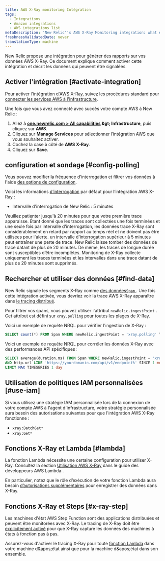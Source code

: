 ```yaml
---
title: AWS X-Ray monitoring Intégration
tags:
  - Integrations
  - Amazon integrations
  - AWS integrations list
metaDescription: 'New Relic''s AWS X-Ray Monitoring integration: what data it reports, and how to enable it.'
freshnessValidatedDate: never
translationType: machine
---
```


New Relic propose une intégration pour générer des rapports sur vos données AWS X-Ray. Ce document explique comment activer cette intégration et décrit les données qui peuvent être signalées.

## Activer l&apos;intégration [#activate-integration]

Pour activer l&apos;intégration d&apos;AWS X-Ray, suivez les procédures standard pour [connecter les services AWS à l&apos;infrastructure](/docs/integrations/amazon-integrations/get-started/connect-aws-infrastructure).

Une fois que vous avez connecté avec succès votre compte AWS à New Relic :

1. Allez à <DNT>**[one.newrelic.com &gt; All capabilities](https://one.newrelic.com/all-capabilities) &amp;gt; Infrastructure**</DNT>, puis cliquez sur <DNT>**AWS**</DNT>.
2. Cliquez sur <DNT>**Manage Services**</DNT> pour sélectionner l’intégration AWS que vous souhaitez activer.
3. Cochez la case à côté de <DNT>**AWS X-Ray**</DNT>.
4. Cliquez sur <DNT>**Save**</DNT>.

## configuration et sondage [#config-polling]

Vous pouvez modifier la fréquence d&apos;interrogation et filtrer vos données à l&apos;aide [des options de configuration](/docs/integrations/new-relic-integrations/cloud-integrations/configure-polling-frequency-data-collection-cloud-integrations).

Voici les informations [d’interrogation](/docs/integrations/amazon-integrations/get-started/polling-intervals-aws-integrations) par défaut pour l’intégration AWS X-Ray :

* Intervalle d&apos;interrogation de New Relic : 5 minutes

<Callout variant="tip">
  Veuillez patienter jusqu&apos;à 20 minutes pour que votre première trace apparaisse. Étant donné que les traces sont collectées une fois terminées et une seule fois par intervalle d&apos;interrogation, les données trace X-Ray sont considérablement en retard par rapport au temps réel et ne doivent pas être utilisées pour l&apos;alerte.
</Callout>

<Callout variant="important">
  un intervalle d&apos;interrogation supérieur à 5 minutes peut entraîner une perte de trace. New Relic laisse tomber des données de trace datant de plus de 20 minutes. De même, les traces de longue durée sont susceptibles d’être incomplètes. Monitoring de X-Ray collecte uniquement les traces terminées et les intervalles dans une trace datant de plus de 20 minutes sont supprimés.
</Callout>

## Rechercher et utiliser des données [#find-data]

New Relic signale les segments X-Ray comme [des données`Span` ](/docs/data-apis/understand-data/new-relic-data-types/#new-relic-tracing). Une fois cette intégration activée, vous devriez voir la trace AWS X-Ray apparaître dans [le tracing distribué](/docs/apm/distributed-tracing/ui-data/understand-use-distributed-tracing-data).

Pour filtrer vos spans, vous pouvez utiliser l&apos;attribut `newRelic.ingestPoint` . Cet attribut est défini sur `xray.polling` pour toutes les plages de X-Ray.

Voici un exemple de requête NRQL pour vérifier l&apos;ingestion de X-Ray :

```sql
SELECT count(*) FROM Span WHERE newRelic.ingestPoint = 'xray.polling' TIMESERIES
```

Voici un exemple de requête NRQL pour corréler les données X-Ray avec des performances API spécifiques :

```sql
SELECT average(duration.ms) FROM Span WHERE newRelic.ingestPoint = 'xray.polling' 
AND http.url LIKE 'https://yourdomanin.com/api/v1/endpoint%' SINCE 1 month ago 
LIMIT MAX TIMESERIES 1 day
```

## Utilisation de politiques IAM personnalisées [#use-iam]

Si vous utilisez une stratégie IAM personnalisée lors de la connexion de votre compte AWS à l&apos;agent d&apos;infrastructure, votre stratégie personnalisée aura besoin des autorisations suivantes pour que l&apos;intégration AWS X-Ray fonctionne :

* `xray:BatchGet*`
* `xray:Get*`

## Fonctions X-Ray et Lambda [#lambda]

La fonction Lambda nécessite une certaine configuration pour utiliser X-Ray. Consultez la section [Utilisation AWS X-Ray](https://docs.aws.amazon.com/lambda/latest/dg/services-xray.html) dans le guide des développeurs AWS Lambda .

En particulier, notez que le rôle d’exécution de votre fonction Lambda aura besoin [d’autorisations supplémentaires](https://docs.aws.amazon.com/lambda/latest/dg/services-xray.html#services-xray-permissions) pour enregistrer des données dans X-Ray.

## Fonctions X-Ray et Steps [#x-ray-step]

Les machines d&apos;état AWS Step Function sont des applications distribuées et peuvent être monitorées avec X-Ray. Le tracing de X-Ray doit être [explicitement activé](https://docs.aws.amazon.com/step-functions/latest/dg/concepts-xray-tracing.html) pour que X-Ray capture les données des machines à états à fonction pas à pas.

Assurez-vous d&apos;activer le tracing X-Ray pour toute [fonction Lambda](#lambda) dans votre machine d&amp;apos;état ainsi que pour la machine d&amp;apos;état dans son ensemble.